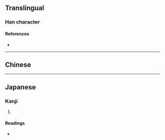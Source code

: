 {{character info/new}}
==Translingual==

===Han character===
{{Han char|rn=46|rad=山|as=12|sn=15|four=22906|canj=UKCF,XUKCF|ids=⿱山尞}}

====References====
* {{Han ref|kx=0319.460|dkj=08478|dj=0620.050|hdz=10797.070|uh=5D9A|ud=23962|bh=E56C|bd=58732}}

----

==Chinese==
{{zh-see|嶛|v}}

----

==Japanese==

===Kanji===
{{ja-kanji|grade=|rs=山12}}

# {{rfdef|ja|sort=山12}}

====Readings====
* {{ja-readings|on=[[りょう]] (ryō)|kun=}}